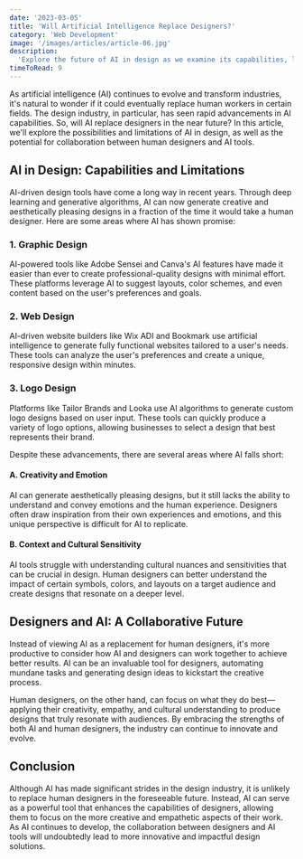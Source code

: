 ```yaml
---
date: '2023-03-05'
title: 'Will Artificial Intelligence Replace Designers?'
category: 'Web Development'
image: '/images/articles/article-06.jpg'
description:
  'Explore the future of AI in design as we examine its capabilities, limitations, and potential collaboration with human designers for innovative solutions.'
timeToRead: 9
---
```


As artificial intelligence (AI) continues to evolve and transform industries, it's natural to wonder if it could eventually replace human workers in certain fields. The design industry, in particular, has seen rapid advancements in AI capabilities. So, will AI replace designers in the near future? In this article, we'll explore the possibilities and limitations of AI in design, as well as the potential for collaboration between human designers and AI tools.

## AI in Design: Capabilities and Limitations

AI-driven design tools have come a long way in recent years. Through deep learning and generative algorithms, AI can now generate creative and aesthetically pleasing designs in a fraction of the time it would take a human designer. Here are some areas where AI has shown promise:

### 1. Graphic Design

AI-powered tools like Adobe Sensei and Canva's AI features have made it easier than ever to create professional-quality designs with minimal effort. These platforms leverage AI to suggest layouts, color schemes, and even content based on the user's preferences and goals.

### 2. Web Design

AI-driven website builders like Wix ADI and Bookmark use artificial intelligence to generate fully functional websites tailored to a user's needs. These tools can analyze the user's preferences and create a unique, responsive design within minutes.

### 3. Logo Design

Platforms like Tailor Brands and Looka use AI algorithms to generate custom logo designs based on user input. These tools can quickly produce a variety of logo options, allowing businesses to select a design that best represents their brand.

Despite these advancements, there are several areas where AI falls short:

#### A. Creativity and Emotion

AI can generate aesthetically pleasing designs, but it still lacks the ability to understand and convey emotions and the human experience. Designers often draw inspiration from their own experiences and emotions, and this unique perspective is difficult for AI to replicate.

#### B. Context and Cultural Sensitivity

AI tools struggle with understanding cultural nuances and sensitivities that can be crucial in design. Human designers can better understand the impact of certain symbols, colors, and layouts on a target audience and create designs that resonate on a deeper level.

## Designers and AI: A Collaborative Future

Instead of viewing AI as a replacement for human designers, it's more productive to consider how AI and designers can work together to achieve better results. AI can be an invaluable tool for designers, automating mundane tasks and generating design ideas to kickstart the creative process.

Human designers, on the other hand, can focus on what they do best—applying their creativity, empathy, and cultural understanding to produce designs that truly resonate with audiences. By embracing the strengths of both AI and human designers, the industry can continue to innovate and evolve.

## Conclusion

Although AI has made significant strides in the design industry, it is unlikely to replace human designers in the foreseeable future. Instead, AI can serve as a powerful tool that enhances the capabilities of designers, allowing them to focus on the more creative and empathetic aspects of their work. As AI continues to develop, the collaboration between designers and AI tools will undoubtedly lead to more innovative and impactful design solutions.

